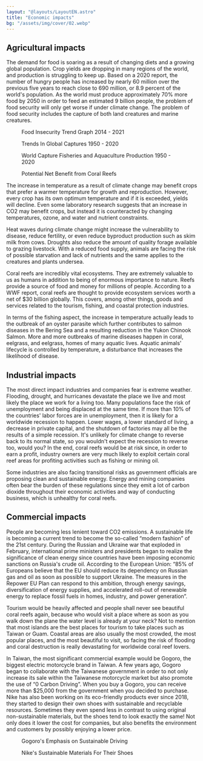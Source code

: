 ```yaml
---
layout: "@layouts/LayoutEN.astro"
title: "Economic impacts"
bg: "/assets/img/cover/02.webp"
---
```



## Agricultural impacts
The demand for food is soaring as a result of changing diets and a growing global population. Crop yields are dropping in many regions of the world, and production is struggling to keep up. Based on a 2020 report, the number of hungry people has increased by nearly 60 million over the previous five years to reach close to 690 million, or 8.9 percent of the world's population. As the world must produce approximately 70% more food by 2050 in order to feed an estimated 9 billion people, the problem of food security will only get worse if under climate change. The problem of food security includes the capture of both land creatures and marine creatures. 

<Figure mode="center" imageFit="inside" img={import("../../assets/img/02-3/Untitled.png")} highQuality="1">Food Insecurity Trend Graph 2014 - 2021</Figure>
<Figure mode="center" imageFit="inside" img={import("../../assets/img/02-3/Untitled 1.png")} highQuality="1">Trends In Global Captures 1950 - 2020</Figure>
<Figure mode="center" imageFit="inside" img={import("../../assets/img/02-3/Untitled 2.png")} highQuality="1">World Capture Fisheries and Aquaculture Production 1950 - 2020</Figure>

<Figure mode="float-right" imageFit="inside" img={import("../../assets/img/02-3/Untitled 3.png")} highQuality="1">Potential Net Benefit from Coral Reefs</Figure>

The increase in temperature as a result of climate change may benefit crops that prefer a warmer temperature for growth and reproduction. However, every crop has its own optimum temperature and if it is exceeded, yields will decline. Even some laboratory research suggests that an increase in CO2 may benefit crops, but instead it is counteracted by changing temperatures, ozone, and water and nutrient constraints.

Heat waves during climate change might increase the vulnerability to disease, reduce fertility, or even reduce byproduct production such as skim milk from cows. Droughts also reduce the amount of quality forage available to grazing livestock. With a reduced food supply, animals are facing the risk of possible starvation and lack of nutrients and the same applies to the creatures and plants undersea. 

Coral reefs are incredibly vital ecosystems. They are extremely valuable to us as humans in addition to being of enormous importance to nature. Reefs provide a source of food and money for millions of people. According to a WWF report, coral reefs are thought to provide ecosystem services worth a net of $30 billion globally. This covers, among other things, goods and services related to the tourism, fishing, and coastal protection industries.

In terms of the fishing aspect, the increase in temperature actually leads to the outbreak of an oyster parasite which further contributes to salmon diseases in the Bering Sea and a resulting reduction in the Yukon Chinook Salmon. More and more outbreaks of marine diseases happen in coral, eelgrass, and eelgrass, homes of many aquatic lives. Aquatic animals' lifecycle is controlled by temperature, a disturbance that increases the likelihood of disease.

## Industrial impacts
The most direct impact industries and companies fear is extreme weather. Flooding, drought, and hurricanes devastate the place we live and most likely the place we work for a living too. Many populations face the risk of unemployment and being displaced at the same time. If more than 10% of the countries' labor forces are in unemployment, then it is likely for a worldwide recession to happen. Lower wages, a lower standard of living, a decrease in private capital, and the shutdown of factories may all be the results of a simple recession. It's unlikely for climate change to reverse back to its normal state, so you wouldn't expect the recession to reverse too, would you? In the end, coral reefs would be at risk since, in order to earn a profit, industry owners are very much likely to exploit certain coral reef areas for profiting activities such as fishing or mining oil. 

Some industries are also facing transitional risks as government officials are proposing clean and sustainable energy. Energy and mining companies often bear the burden of these regulations since they emit a lot of carbon dioxide throughout their economic activities and way of conducting business, which is unhealthy for coral reefs. 

## Commercial impacts
People are becoming less lenient toward CO2 emissions. A sustainable life is becoming a current trend to become the so-called “modern fashion” of the 21st century. During the Russian and Ukraine war that exploded in February, international prime ministers and presidents began to realize the significance of clean energy since countries have been imposing economic sanctions on Russia's crude oil. According to the European Union: “85% of Europeans believe that the EU should reduce its dependency on Russian gas and oil as soon as possible to support Ukraine. The measures in the Repower EU Plan can respond to this ambition, through energy savings, diversification of energy supplies, and accelerated roll-out of renewable energy to replace fossil fuels in homes, industry, and power generation”.

Tourism would be heavily affected and people shall never see beautiful coral reefs again, because who would visit a place where as soon as you walk down the plane the water level is already at your neck? Not to mention that most islands are the best places for tourism to take places such as Taiwan or Guam. Coastal areas are also usually the most crowded, the most popular places, and the most beautiful to visit, so facing the risk of flooding and coral destruction is really devastating for worldwide coral reef lovers. 

In Taiwan, the most significant commercial example would be Gogoro, the biggest electric motorcycle brand in Taiwan. A few years ago, Gogoro began to collaborate with the Taiwanese government in order to not only increase its sale within the Taiwanese motorcycle market but also promote the use of “0 Carbon Driving”. When you buy a Gogoro, you can receive more than $25,000 from the government when you decided to purchase. Nike has also been working on its eco-friendly products ever since 2018, they started to design their own shoes with sustainable and recyclable resources. Sometimes they even spend less in contrast to using original non-sustainable materials, but the shoes tend to look exactly the same! Not only does it lower the cost for companies, but also benefits the environment and customers by possibly enjoying a lower price.

<Row>
    <Figure mode="in:row" img={import("../../assets/img/02-3/Untitled 4.png")}>Gogoro's Emphasis on Sustainable Driving</Figure>
    <Figure mode="in:row" img={import("../../assets/img/02-3/Untitled 5.png")}>Nike's Sustainable Materials For Their Shoes</Figure>
</Row>
<p></p>